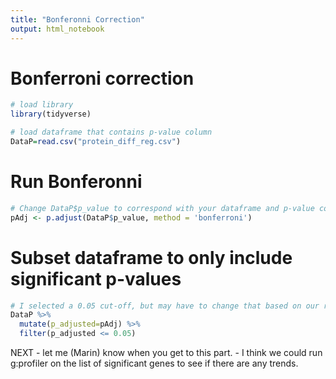 ```yaml
---
title: "Bonferonni Correction"
output: html_notebook
---
```


# Bonferroni correction
```r
# load library
library(tidyverse)

# load dataframe that contains p-value column 
DataP=read.csv("protein_diff_reg.csv")
```

# Run Bonferonni 
```r
# Change DataP$p_value to correspond with your dataframe and p-value column name 
pAdj <- p.adjust(DataP$p_value, method = 'bonferroni')
```

# Subset dataframe to only include significant p-values
```r
# I selected a 0.05 cut-off, but may have to change that based on our results 
DataP %>% 
  mutate(p_adjusted=pAdj) %>%
  filter(p_adjusted <= 0.05)
```

NEXT
- let me (Marin) know when you get to this part. 
- I think we could run g:profiler on the list of significant genes to see if there are any trends. 

